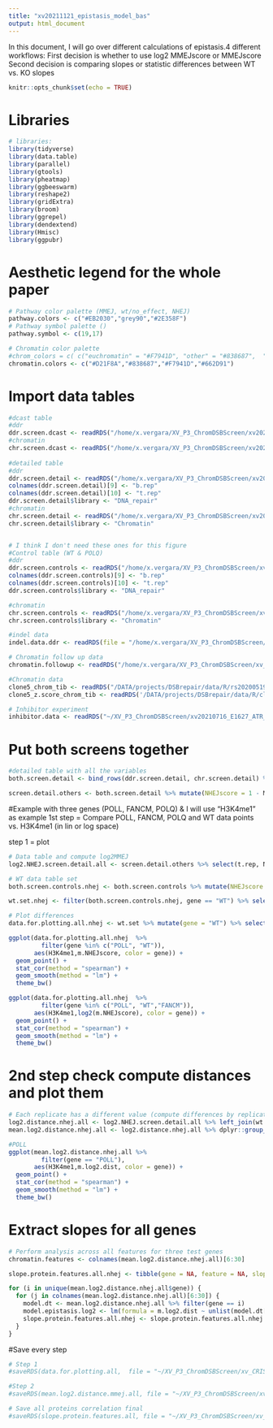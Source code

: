 ```yaml
---
title: "xv20211121_epistasis_model_bas"
output: html_document
---
```


In this document, I will go over different calculations of epistasis.4 different workflows:
First decision is whether to use log2 MMEJscore or MMEJscore
Second decision is comparing slopes or statistic differences between WT vs. KO slopes

```r
knitr::opts_chunk$set(echo = TRUE)
```

# Libraries
```r
# libraries:
library(tidyverse)
library(data.table)
library(parallel)
library(gtools)
library(pheatmap)
library(ggbeeswarm)
library(reshape2)
library(gridExtra)
library(broom)
library(ggrepel)
library(dendextend)
library(Hmisc)
library(ggpubr)
```

# Aesthetic legend for the whole paper
```r
# Pathway color palette (MMEJ, wt/no_effect, NHEJ)
pathway.colors <- c("#EB2030","grey90","#2E358F")
# Pathway symbol palette ()
pathway.symbol <- c(19,17)

# Chromatin color palette
#chrom_colors = c( c("euchromatin" = "#F7941D", "other" = "#838687",  "H3K27me3" = "#D21F8A", "triple" = "#662D91"))
chromatin.colors <- c("#D21F8A","#838687","#F7941D","#662D91")
```

# Import data tables

```r
#dcast table
#ddr
ddr.screen.dcast <- readRDS("/home/x.vergara/XV_P3_ChromDSBScreen/xv20201204_agm_ddr_screen/data/xv20210609_screen_ddr_dcast.rds")
#chromatin
chr.screen.dcast <- readRDS("/home/x.vergara/XV_P3_ChromDSBScreen/xv20200421_ChromDSBscreen/data/xv20201014_frozen_chz_scores_dcast.rds")
  
#detailed table
#ddr
ddr.screen.detail <- readRDS("/home/x.vergara/XV_P3_ChromDSBScreen/xv20201204_agm_ddr_screen/data/xv20210609_screen_ddr_scores.rds")
colnames(ddr.screen.detail)[9] <- "b.rep"
colnames(ddr.screen.detail)[10] <- "t.rep"
ddr.screen.detail$library <- "DNA_repair"
#chromatin
chr.screen.detail <- readRDS("/home/x.vergara/XV_P3_ChromDSBScreen/xv20200421_ChromDSBscreen/data/xv20201014_frozen_chz_scores_mmej.rds")
chr.screen.detail$library <- "Chromatin"


# I think I don't need these ones for this figure
#Control table (WT & POLQ)
#ddr
ddr.screen.controls <- readRDS("/home/x.vergara/XV_P3_ChromDSBScreen/xv20201204_agm_ddr_screen/data/xv20210609_screen_ddr_controls.rds")
colnames(ddr.screen.controls)[9] <- "b.rep"
colnames(ddr.screen.controls)[10] <- "t.rep"
ddr.screen.controls$library <- "DNA_repair"

#chromatin
chr.screen.controls <- readRDS("/home/x.vergara/XV_P3_ChromDSBScreen/xv20200421_ChromDSBscreen/data/xv20201014_frozen_chz_scores_controls.rds")
chr.screen.controls$library <- "Chromatin"

#indel data
indel.data.ddr <- readRDS(file = "/home/x.vergara/XV_P3_ChromDSBScreen/xv20201204_agm_ddr_screen/data/xv20210526_screen_DDR_indel_data.rds")

# Chromatin follow up data
chromatin.followup <- readRDS("/home/x.vergara/XV_P3_ChromDSBScreen/xv_CRISPR_screen_figures/data/xv20211005_chromatin_follow_up.rds")

#Chromatin data
clone5_chrom_tib <- readRDS("/DATA/projects/DSBrepair/data/R/rs20200519_clone5_newdoms_chromatin.RDS")
clone5_z.score_chrom_tib <- readRDS('/DATA/projects/DSBrepair/data/R/cl20201026_ChIP_zscore_selection.RDS')

# Inhibitor experiment
inhibitor.data <- readRDS("~/XV_P3_ChromDSBScreen/xv20210716_E1627_ATR_inhibitor/data/xv20210716_E1627_indel_script_ATRi.rds") %>% left_join(inhibitor.table)

```

# Put both screens together
```r
#detailed table with all the variables
both.screen.detail <- bind_rows(ddr.screen.detail, chr.screen.detail) %>% mutate(ID_gene = paste(gene, library, sep = "_")) %>% filter(sample == "KO" & !ID_gene %in% c("DMSO_DNA_repair","LBR_ctrl_DNA_repair"))

screen.detail.others <- both.screen.detail %>% mutate(NHEJscore = 1 - MMEJscore)
```

#Example with three genes (POLL, FANCM, POLQ) & I will use "H3K4me1" as example
1st step = Compare POLL, FANCM, POLQ and WT data points vs. H3K4me1 (in lin or log space)

step 1 = plot 

```r
# Data table and compute log2MMEJ
log2.NHEJ.screen.detail.all <- screen.detail.others %>% select(t.rep, NHEJscore,library, gene,barcode) %>% filter(!(gene == "KAT5" & library == "DNA_repair"))

# WT data table set
both.screen.controls.nhej <- both.screen.controls %>% mutate(NHEJscore = 1 - MMEJscore)

wt.set.nhej <- filter(both.screen.controls.nhej, gene == "WT") %>% select(t.rep, NHEJscore,library, gene,barcode) %>% dplyr::group_by(barcode, t.rep,library) %>% dplyr::summarise(wt.NHEJ = mean(NHEJscore, na.rm = T))

# Plot differences
data.for.plotting.all.nhej <- wt.set %>% mutate(gene = "WT") %>% select(t.rep, library, gene, barcode,NHEJscore = wt.NHEJ) %>% bind_rows(log2.NHEJ.screen.detail.all) %>% mutate(rep_lib = paste(t.rep,library, sep = "_")) %>% dplyr::group_by(gene,barcode) %>% dplyr::summarise(m.NHEJscore= mean(NHEJscore, na.rm = T)) %>% left_join(clone5_z.score_chrom_tib, by = c("barcode" = "ID"))

ggplot(data.for.plotting.all.nhej  %>% 
         filter(gene %in% c("POLL", "WT")),
       aes(H3K4me1,m.NHEJscore, color = gene)) + 
  geom_point() + 
  stat_cor(method = "spearman") + 
  geom_smooth(method = "lm") + 
  theme_bw()

ggplot(data.for.plotting.all.nhej  %>% 
         filter(gene %in% c("POLL", "WT","FANCM")),
       aes(H3K4me1,log2(m.NHEJscore), color = gene)) + 
  geom_point() + 
  stat_cor(method = "spearman") + 
  geom_smooth(method = "lm") + 
  theme_bw()
```


# 2nd step check compute distances and plot them
```r
# Each replicate has a different value (compute differences by replicate)
log2.distance.nhej.all <- log2.NHEJ.screen.detail.all %>% left_join(wt.set.nhej) %>% mutate(log2.dist = log2(log2NHEJ/wt.log2NHEJ)))
mean.log2.distance.nhej.all <- log2.distance.nhej.all %>% dplyr::group_by(barcode,gene) %>% dplyr::summarise(m.log2.dist = mean(log2.dist, na.rm = T)) %>% left_join(clone5_z.score_chrom_tib, by = c("barcode" = "ID"))

#POLL
ggplot(mean.log2.distance.nhej.all %>% 
         filter(gene == "POLL"),
       aes(H3K4me1,m.log2.dist, color = gene)) + 
  geom_point() + 
  stat_cor(method = "spearman") + 
  geom_smooth(method = "lm") + 
  theme_bw()

```
# Extract slopes for all genes
```r
# Perform analysis across all features for three test genes
chromatin.features <- colnames(mean.log2.distance.nhej.all)[6:30]

slope.protein.features.all.nhej <- tibble(gene = NA, feature = NA, slope.log2 = NA, term = NA)

for (i in unique(mean.log2.distance.nhej.all$gene)) {
  for (j in colnames(mean.log2.distance.nhej.all)[6:30]) {
    model.dt <- mean.log2.distance.nhej.all %>% filter(gene == i)
    model.epistasis.log2 <- lm(formula = m.log2.dist ~ unlist(model.dt[j]), data = model.dt) %>% tidy()
    slope.protein.features.all.nhej <- slope.protein.features.all.nhej %>% add_row(gene = i, feature = j, slope.log2 = model.epistasis.log2 %>% pull(estimate), term = model.epistasis.log2 %>% pull(term))
  }
}

```
#Save every step
```r
# Step 1
#saveRDS(data.for.plotting.all,  file = "~/XV_P3_ChromDSBScreen/xv_CRISPR_screen_figures/data/xv20211230_epistasis_1_step.rds")

#Step 2
#saveRDS(mean.log2.distance.mmej.all, file = "~/XV_P3_ChromDSBScreen/xv_CRISPR_screen_figures/data/xv20211230_epistasis_2_step.rds")

# Save all proteins correlation final
#saveRDS(slope.protein.features.all, file = "~/XV_P3_ChromDSBScreen/xv_CRISPR_screen_figures/data/xv20211230_epistasis_all_genes.rds")

```


